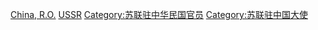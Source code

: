 [[Category:蘇聯駐外大使|China, R.O.]]
[[Category:駐中華民國大使|USSR]]
[[Category:苏联驻中华民国官员|Category:苏联驻中华民国官员]]
[[Category:苏联驻中国大使|Category:苏联驻中国大使]]